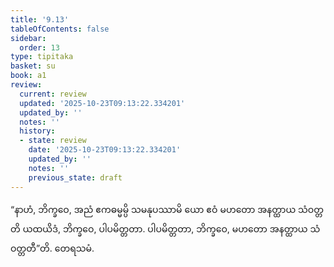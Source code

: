 ```yaml
---
title: '9.13'
tableOfContents: false
sidebar:
  order: 13
type: tipitaka
basket: su
book: a1
review:
  current: review
  updated: '2025-10-23T09:13:22.334201'
  updated_by: ''
  notes: ''
  history:
  - state: review
    date: '2025-10-23T09:13:22.334201'
    updated_by: ''
    notes: ''
    previous_state: draft
---
```



<ReviewStatus review={frontmatter.review} showDetails={true} />

<HypothesisAnnotation frontmatter={frontmatter} />

<DynamicBreadcrumb />

<Division number="94" book="a1" e="ch" v="15" p="15">

<Paragraph number="197" book="a1">
“နာဟံ, ဘိက္ခဝေ, အညံ ဧကဓမ္မမ္ပိ သမနုပဿာမိ ယော ဧဝံ မဟတော အနတ္ထာယ သံဝတ္တတိ ယထယိဒံ, ဘိက္ခဝေ, ပါပမိတ္တတာ. ပါပမိတ္တတာ, ဘိက္ခဝေ, မဟတော အနတ္ထာယ သံဝတ္တတီ”တိ.

</Paragraph>
</Division>

<Paragraph number="198" type="center" book="a1">
တေရသမံ.
</Paragraph>